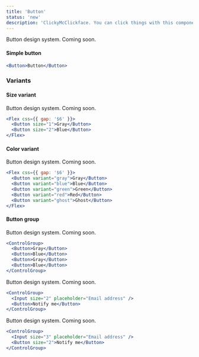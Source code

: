 ```yaml
---
title: 'Button'
status: 'new'
description: 'ClickyMcClickface. You can click things with this component.'
---
```


Button design system. Coming soon.

#### Simple button

```jsx live
<Button>Button</Button>
```

### Variants

#### Size variant
Button design system. Coming soon.

```jsx live
<Flex css={{ gap: '$6' }}>
  <Button size="1">Gray</Button>
  <Button size="2">Blue</Button>
</Flex>
```

#### Color variant
Button design system. Coming soon.

```jsx live
<Flex css={{ gap: '$6' }}>
  <Button variant="gray">Gray</Button>
  <Button variant="blue">Blue</Button>
  <Button variant="green">Green</Button>
  <Button variant="red">Red</Button>
  <Button variant="ghost">Ghost</Button>
</Flex>
```

#### Button group
Button design system. Coming soon.

```jsx live
<ControlGroup>
  <Button>Gray</Button>
  <Button>Blue</Button>
  <Button>Gray</Button>
  <Button>Blue</Button>
</ControlGroup>
```

Button design system. Coming soon.

```jsx live
<ControlGroup>
  <Input size="2" placeholder="Email address" />
  <Button>Notify me</Button>
</ControlGroup>
```

Button design system. Coming soon.

```jsx live
<ControlGroup>
  <Input size="3" placeholder="Email address" />
  <Button size="2">Notify me</Button>
</ControlGroup>
```

